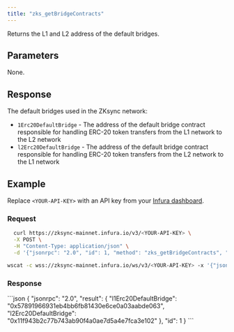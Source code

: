 ```yaml
---
title: "zks_getBridgeContracts"
---
```



Returns the L1 and L2 address of the default bridges.

## Parameters

None.

## Response

The default bridges used in the ZKsync network:

- `1Erc20DefaultBridge` - The address of the default bridge contract responsible for handling ERC-20 token
    transfers from the L1 network to the L2 network
- `l2Erc20DefaultBridge` - The address of the default bridge contract responsible for handling ERC-20 token
    transfers from the L2 network to the L1 network

## Example

Replace `<YOUR-API-KEY>` with an API key from your [Infura dashboard](https://infura.io/dashboard).

### Request

<Tabs>
  <TabItem value="cURL">

  ```bash
    curl https://zksync-mainnet.infura.io/v3/<YOUR-API-KEY> \
    -X POST \
    -H "Content-Type: application/json" \
    -d '{"jsonrpc": "2.0", "id": 1, "method": "zks_getBridgeContracts", "params": []}'
  ```
  </TabItem>
  <TabItem value="WSS">

```bash
wscat -c wss://zksync-mainnet.infura.io/ws/v3/<YOUR-API-KEY> -x '{"jsonrpc": "2.0", "id": 1, "method": "zks_getBridgeContracts", "params": []}'
```

  </TabItem>
</Tabs>

### Response

<Tabs>
  <TabItem value="JSON">
  ```json
  {
    "jsonrpc": "2.0",
    "result": {
      "l1Erc20DefaultBridge": "0x57891966931eb4bb6fb81430e6ce0a03aabde063",
      "l2Erc20DefaultBridge": "0x11f943b2c77b743ab90f4a0ae7d5a4e7fca3e102"
    },
    "id": 1
  }
  ```
  </TabItem>
</Tabs>